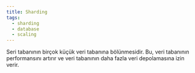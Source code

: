 ```yaml
---
title: Sharding
tags:
  - sharding
  - database
  - scaling
---
```


Seri tabanının birçok küçük veri tabanına bölünmesidir. Bu, veri tabanının performansını artırır ve veri tabanının daha fazla veri depolamasına izin verir.
